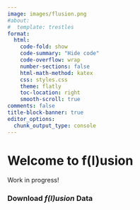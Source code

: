 ```yaml
---
image: images/flusion.png
#about:
#  template: trestles
format:
  html:
    code-fold: show
    code-summary: "Hide code"
    code-overflow: wrap
    number-sections: false
    html-math-method: katex
    css: styles.css
    theme: flatly
    toc-location: right
    smooth-scroll: true
comments: false
title-block-banner: true
editor_options: 
  chunk_output_type: console
---
```


# Welcome to f(l)usion

Work in progress!

### Download *f(l)usion* Data
